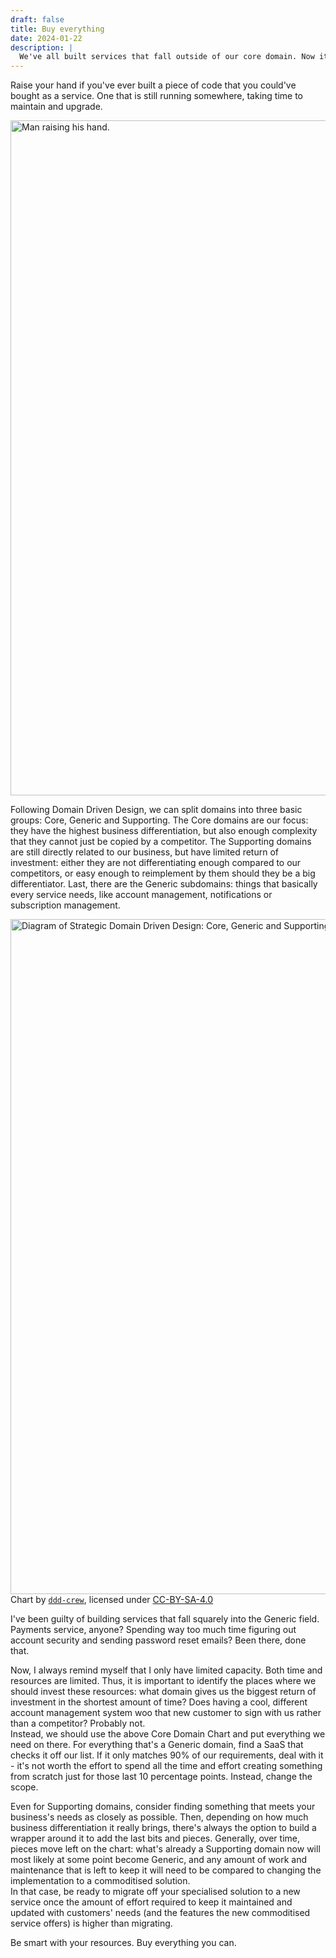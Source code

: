 ```yaml
---
draft: false
title: Buy everything
date: 2024-01-22
description: |
  We've all built services that fall outside of our core domain. Now it's time to stop.
---
```



Raise your hand if you've ever built a piece of code that you could've bought as a service. One that is still
running somewhere, taking time to maintain and upgrade.

<Image src={raiseHand} alt="Man raising his hand." width="1080" quality="80" class="rounded-xl max-h-72 w-auto m-auto" />

Following Domain Driven Design, we can split domains into three basic groups: Core, Generic and Supporting.
The Core domains are our focus: they have the highest business differentiation, but also enough complexity
that they cannot just be copied by a competitor. The Supporting domains are still directly related to our
business, but have limited return of investment: either they are not differentiating enough compared to our
competitors, or easy enough to reimplement by them should they be a big differentiator. Last, there are the
Generic subdomains: things that basically every service needs, like account management, notifications or
subscription management.

<Image src={coreDomain} alt="Diagram of Strategic Domain Driven Design: Core, Generic and Supporting Domains."
width="1080" quality="80" class="rounded-xl max-h-[560px] m-auto w-auto" />
<span class="text-center block text-sm mt-2 sm:-mt-6 text-subtext0">Chart by [`ddd-crew`](https://github.com/ddd-crew/core-domain-charts?tab=readme-ov-file), licensed under [CC-BY-SA-4.0](https://github.com/ddd-crew/core-domain-charts/blob/ac5e2e4442062a897b027f666d9e9961656bd628/LICENCE.md)</span>

I've been guilty of building services that fall squarely into the Generic field. Payments service, anyone?
Spending way too much time figuring out account security and sending password reset emails? Been there, done
that.  

Now, I always remind myself that I only have limited capacity. Both time and resources are limited. Thus, it
is important to identify the places where we should invest these resources: what domain gives us the biggest
return of investment in the shortest amount of time? Does having a cool, different account management system
woo that new customer to sign with us rather than a competitor? Probably not.  
Instead, we should use the above Core Domain Chart and put everything we need on there. For everything that's
a Generic domain, find a SaaS that checks it off our list. If it only matches 90% of our requirements, deal
with it - it's not worth the effort to spend all the time and effort creating something from scratch just for
those last 10 percentage points. Instead, change the scope.

Even for Supporting domains, consider finding something that meets your business's needs as closely as
possible. Then, depending on how much business differentiation it really brings, there's always the option to
build a wrapper around it to add the last bits and pieces. Generally, over time, pieces move left on the
chart: what's already a Supporting domain now will most likely at some point become Generic, and any amount of
work and maintenance that is left to keep it will need to be compared to changing the implementation to a
commoditised solution.  
In that case, be ready to migrate off your specialised solution to a new service once the amount of effort
required to keep it maintained and updated with customers' needs (and the features the new commoditised
service offers) is higher than migrating.

Be smart with your resources. Buy everything you can.
